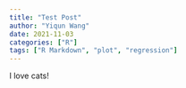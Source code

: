```yaml
---
title: "Test Post"
author: "Yiqun Wang"
date: 2021-11-03
categories: ["R"]
tags: ["R Markdown", "plot", "regression"]
---
```


I love cats!